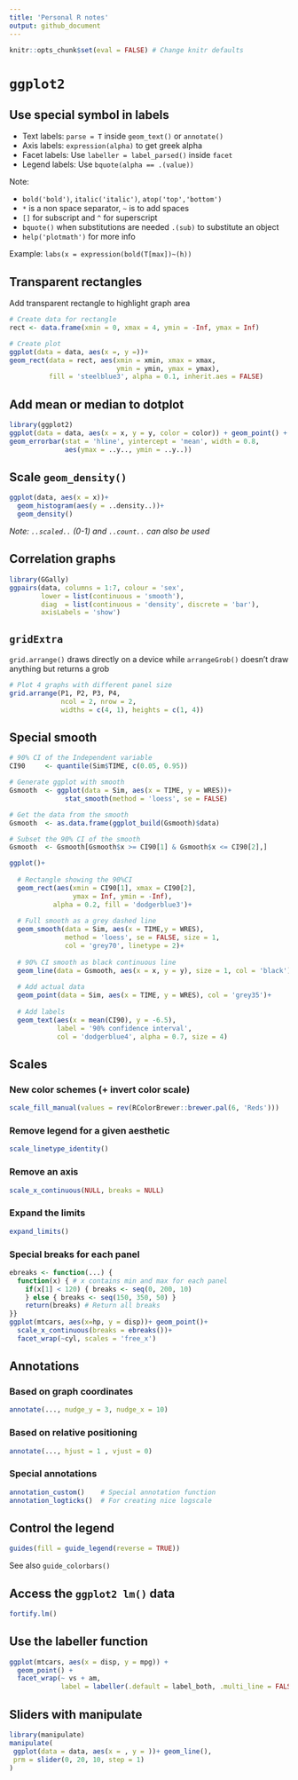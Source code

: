 ```yaml
---
title: 'Personal R notes'
output: github_document
---
```


```r
knitr::opts_chunk$set(eval = FALSE) # Change knitr defaults
```

# `ggplot2`
## Use special symbol in labels
+ Text labels: `parse = T` inside `geom_text()` or `annotate()`
+ Axis labels: `expression(alpha)` to get greek alpha
+ Facet labels: Use `labeller = label_parsed()` inside `facet`
+ Legend labels: Use `bquote(alpha == .(value))`

Note:

+ `bold('bold')`, `italic('italic')`, `atop('top','bottom')`
+ `*` is a non space separator, `~` is to add spaces
+ `[]` for subscript and `^` for superscript
+ `bquote()` when substitutions are needed `.(sub)` to substitute an object
+ `help('plotmath')` for more info

Example: `labs(x = expression(bold(T[max])~(h))`

## Transparent rectangles
Add transparent rectangle to highlight graph area
```r
# Create data for rectangle
rect <- data.frame(xmin = 0, xmax = 4, ymin = -Inf, ymax = Inf)

# Create plot
ggplot(data = data, aes(x =, y =))+
geom_rect(data = rect, aes(xmin = xmin, xmax = xmax, 
                           ymin = ymin, ymax = ymax),
          fill = 'steelblue3', alpha = 0.1, inherit.aes = FALSE)
```

## Add mean or median to dotplot
```r
library(ggplot2)
ggplot(data = data, aes(x = x, y = y, color = color)) + geom_point() +
geom_errorbar(stat = 'hline', yintercept = 'mean', width = 0.8, 
              aes(ymax = ..y.., ymin = ..y..))
```

## Scale `geom_density()`
```r
ggplot(data, aes(x = x))+
  geom_histogram(aes(y = ..density..))+
  geom_density()
```
_Note: `..scaled..` (0-1) and `..count..` can also be used_

## Correlation graphs
```r
library(GGally)
ggpairs(data, columns = 1:7, colour = 'sex', 
        lower = list(continuous = 'smooth'), 
        diag  = list(continuous = 'density', discrete = 'bar'),
        axisLabels = 'show')
```

## `gridExtra`
`grid.arrange()` draws directly on a device while `arrangeGrob()` doesn't draw anything but returns a grob
```r
# Plot 4 graphs with different panel size
grid.arrange(P1, P2, P3, P4, 
             ncol = 2, nrow = 2, 
             widths = c(4, 1), heights = c(1, 4))
```

## Special smooth
```r
# 90% CI of the Independent variable
CI90     <- quantile(Sim$TIME, c(0.05, 0.95))

# Generate ggplot with smooth
Gsmooth  <- ggplot(data = Sim, aes(x = TIME, y = WRES))+
              stat_smooth(method = 'loess', se = FALSE)

# Get the data from the smooth
Gsmooth  <- as.data.frame(ggplot_build(Gsmooth)$data)

# Subset the 90% CI of the smooth
Gsmooth  <- Gsmooth[Gsmooth$x >= CI90[1] & Gsmooth$x <= CI90[2],]

ggplot()+
  
  # Rectangle showing the 90%CI
  geom_rect(aes(xmin = CI90[1], xmax = CI90[2],
                ymax = Inf, ymin = -Inf), 
           alpha = 0.2, fill = 'dodgerblue3')+
  
  # Full smooth as a grey dashed line
  geom_smooth(data = Sim, aes(x = TIME,y = WRES), 
              method = 'loess', se = FALSE, size = 1, 
              col = 'grey70', linetype = 2)+
  
  # 90% CI smooth as black continuous line
  geom_line(data = Gsmooth, aes(x = x, y = y), size = 1, col = 'black')+
  
  # Add actual data
  geom_point(data = Sim, aes(x = TIME, y = WRES), col = 'grey35')+
  
  # Add labels
  geom_text(aes(x = mean(CI90), y = -6.5), 
            label = '90% confidence interval',
            col = 'dodgerblue4', alpha = 0.7, size = 4)
```

## Scales
### New color schemes (+ invert color scale)
```r
scale_fill_manual(values = rev(RColorBrewer::brewer.pal(6, 'Reds')))
```

### Remove legend for a given aesthetic 
```r
scale_linetype_identity()
```

### Remove an axis
```r
scale_x_continuous(NULL, breaks = NULL)
```

### Expand the limits
```r
expand_limits()
```

### Special breaks for each panel
```r
ebreaks <- function(...) {
  function(x) { # x contains min and max for each panel
    if(x[1] < 120) { breaks <- seq(0, 200, 10)
    } else { breaks <- seq(150, 350, 50) }
    return(breaks) # Return all breaks
}}
ggplot(mtcars, aes(x=hp, y = disp))+ geom_point()+
  scale_x_continuous(breaks = ebreaks())+
  facet_wrap(~cyl, scales = 'free_x')
```


## Annotations
### Based on graph coordinates
```r
annotate(..., nudge_y = 3, nudge_x = 10)
```

### Based on relative positioning
```r
annotate(..., hjust = 1 , vjust = 0)
```

### Special annotations
```r
annotation_custom()    # Special annotation function
annotation_logticks()  # For creating nice logscale
```


## Control the legend
```r
guides(fill = guide_legend(reverse = TRUE))
```
See also `guide_colorbars()`


## Access the `ggplot2 lm()` data
```r
fortify.lm()
```


## Use the labeller function
```r
ggplot(mtcars, aes(x = disp, y = mpg)) + 
  geom_point() + 
  facet_wrap(~ vs + am, 
             label = labeller(.default = label_both, .multi_line = FALSE)) 
```


## Sliders with manipulate
```r
library(manipulate)
manipulate(
 ggplot(data = data, aes(x = , y = ))+ geom_line(),
 prm = slider(0, 20, 10, step = 1)
)
```
